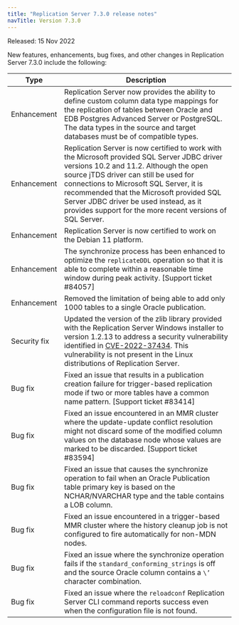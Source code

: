 ```yaml
---
title: "Replication Server 7.3.0 release notes"
navTitle: Version 7.3.0
---
```


Released: 15 Nov 2022

New features, enhancements, bug fixes, and other changes in Replication Server 7.3.0 include the following:

| Type    | Description |
| ------- |------------ |
| Enhancement  | Replication Server now provides the ability to define custom column data type mappings for the replication of tables between Oracle and EDB Postgres Advanced Server or PostgreSQL. The data types in the source and target databases must be of compatible types. |
| Enhancement  | Replication Server is now certified to work with the Microsoft provided SQL Server JDBC driver versions 10.2 and 11.2. Although the open source  jTDS driver can still be used for connections to Microsoft SQL Server, it is recommended that the Microsoft provided SQL Server JDBC driver be used instead, as it provides support for the more recent versions of SQL Server. |
| Enhancement  | Replication Server is now certified to work on the Debian 11 platform. |
| Enhancement  | The synchronize process has been enhanced to optimize the `replicateDDL` operation so that it is able to complete within a reasonable time window during peak activity. [Support ticket #84057] | 
| Enhancement  | Removed the limitation of being able to add only 1000 tables to a single Oracle publication. |
| Security fix | Updated the version of the zlib library provided with the Replication Server Windows installer to version 1.2.13 to address a security vulnerability identified in [CVE-2022-37434](https://nvd.nist.gov/vuln/detail/CVE-2022-37434). This vulnerability is not present in the Linux distributions of Replication Server. |
| Bug fix      | Fixed an issue that results in a publication creation failure for trigger-based replication mode if two or more tables have a common name pattern. [Support ticket #83414] |
| Bug fix      | Fixed an issue encountered in an MMR cluster where the update-update conflict resolution might not discard some of the modified column values on the database node whose values are marked to be discarded. [Support ticket #83594] |
| Bug fix      | Fixed an issue that causes the synchronize operation to fail when an Oracle Publication table primary key is based on the NCHAR/NVARCHAR type and the table contains a LOB column. |
| Bug fix      | Fixed an issue encountered in a trigger-based MMR cluster where the history cleanup job is not configured to fire automatically for non-MDN nodes. |
| Bug fix      | Fixed an issue where the synchronize operation fails if the `standard_conforming_strings` is off and the source Oracle column contains a `\’` character combination. |
| Bug fix      | Fixed an issue where the `reloadconf` Replication Server CLI command reports success even when the configuration file is not found. |
